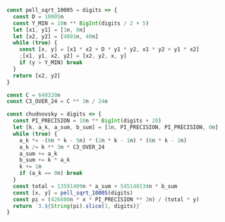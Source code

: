 ```javascript expand
const pell_sqrt_10005 = digits => {
  const D = 10005n
  const Y_MIN = 10n ** BigInt(digits / 2 + 5)
  let [x1, y1] = [1n, 0n]
  let [x2, y2] = [4001n, 40n]
  while (true) {
    const [x, y] = [x1 * x2 + D * y1 * y2, x1 * y2 + y1 * x2]
    ;[x1, y1, x2, y2] = [x2, y2, x, y]
    if (y > Y_MIN) break
  }
  return [x2, y2]
}

const C = 640320n
const C3_OVER_24 = C ** 3n / 24n

const chudnovsky = digits => {
  const PI_PRECISION = 10n ** BigInt(digits + 20)
  let [k, a_k, a_sum, b_sum] = [1n, PI_PRECISION, PI_PRECISION, 0n]
  while (true) {
    a_k *= -(6n * k - 5n) * (2n * k - 1n) * (6n * k - 1n)
    a_k /= k ** 3n * C3_OVER_24
    a_sum += a_k
    b_sum += k * a_k
    k += 1n
    if (a_k == 0n) break
  }
  const total = 13591409n * a_sum + 545140134n * b_sum
  const [x, y] = pell_sqrt_10005(digits)
  const pi = (426880n * x * PI_PRECISION ** 2n) / (total * y)
  return `3.${String(pi).slice(1, digits)}`
}
```

